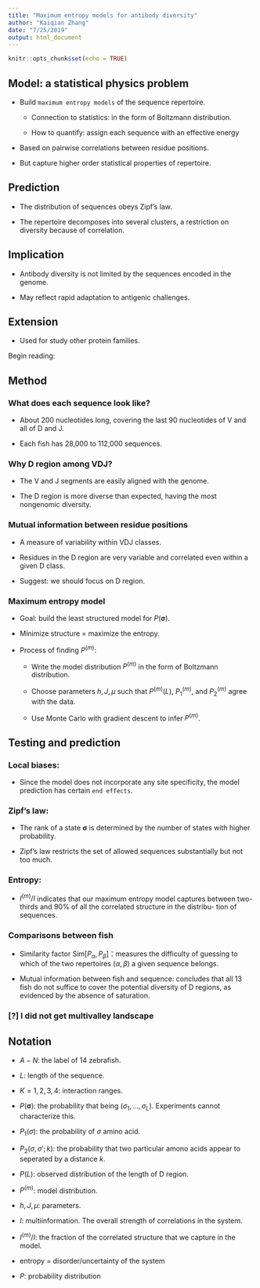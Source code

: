 ```yaml
---
title: "Maximum entropy models for antibody diversity"
author: "Kaiqian Zhang"
date: "7/25/2019"
output: html_document
---
```


```r
knitr::opts_chunk$set(echo = TRUE)
```

## Model: a statistical physics problem

- Build `maximum entropy models` of the sequence repertoire. 

    - Connection to statistics: in the form of Boltzmann distribution.
    
    - How to quantify: assign each sequence with an effective energy
    

- Based on pairwise correlations between residue positions. 

- But capture higher order statistical properties of repertoire.

## Prediction

- The distribution of sequences obeys Zipf's law.

- The repertoire decomposes into several clusters, a restriction on diversity because of correlation.

## Implication

- Antibody diversity is not limited by the sequences encoded in the genome.

- May reflect rapid adaptation to antigenic challenges.


## Extension

- Used for study other protein families.

Begin reading: 

## Method

### What does each sequence look like?

- About 200 nucleotides long, covering the last 90 nucleotides of V and all of D and J.

- Each fish has 28,000 to 112,000 sequences.

### Why D region among VDJ?

- The V and J segments are easily aligned with the genome.

- The D region is more diverse than expected, having the most nongenomic diversity.

### Mutual information between residue positions

- A measure of variability within VDJ classes.

- Residues in the D region are very variable and correlated even within a given D class.

- Suggest: we should focus on D region.

### Maximum entropy model

- Goal: build the least structured model for $P(\boldsymbol{\sigma})$. 

- Minimize structure = maximize the entropy.

- Process of finding $P^{(m)}$:

    - Write the model distribution $P^{(m)}$ in the form of Boltzmann distribution.
    
    - Choose parameters $h, J, \mu$ such that $P^{(m)}(L)$, $P^{(m)}_1$, and $P^{(m)}_2$ agree with the data.
    
    - Use Monte Carlo with gradient descent to infer $P^{(m)}$.

## Testing and prediction

### Local biases:

- Since the model does not incorporate any site specificity, the model prediction has certain `end effects`.

### Zipf's law:

- The rank of a state $\boldsymbol{\sigma}$ is determined by the number of states with higher probability.

- Zipf's law restricts the set of allowed sequences substantially but not too much.

### Entropy:

- $I^{(m)}/I$ indicates that our maximum entropy model captures between two-thirds and 90% of all the correlated structure in the distribu- tion of sequences.

### Comparisons between fish

- Similarity factor Sim$[P_{\alpha}, P_{\beta}]$：measures the difficulty of guessing to which of the two repertoires $(\alpha, \beta)$ a given sequence belongs.

- Mutual information between fish and sequence: concludes that all 13 fish do not suffice to cover the potential diversity of D regions, as evidenced by the absence of saturation.

### [?] I did not get multivalley landscape


## Notation

- $A-N$: the label of 14 zebrafish.

- $L$: length of the sequence.

- $K=1,2,3,4$: interaction ranges.

- $P(\boldsymbol{\sigma})$: the probability that being $(\sigma_1, \dots, \sigma_L)$. Experiments cannot characterize this. 

- $P_1(\sigma)$: the probability of $\sigma$ amino acid.

- $P_2(\sigma, \sigma';k)$: the probability that two particular amono acids appear to seperated by a distance $k$.

- $P(L)$: observed distribution of the length of D region.

- $P^{(m)}$: model distribution.

- $h, J, \mu$: parameters.

- $I$: multiinformation. The overall strength of correlations in the system.

- $I^{(m)}/I$: the fraction of the correlated structure that we capture in the model.






















- entropy = disorder/uncertainty of the system

- $P$: probability distribution 




